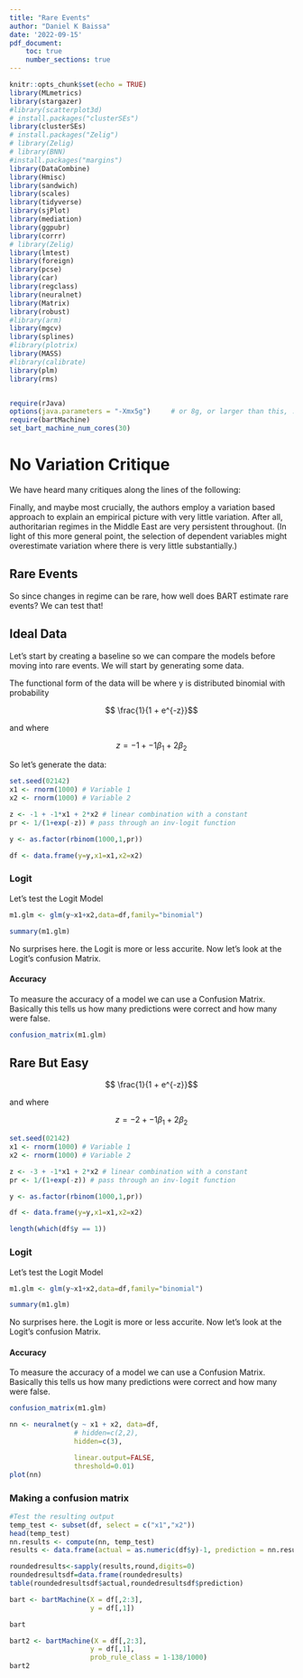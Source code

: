 ```yaml
---
title: "Rare Events"
author: "Daniel K Baissa"
date: '2022-09-15'
pdf_document:
    toc: true
    number_sections: true
---
```


```r
knitr::opts_chunk$set(echo = TRUE)
library(MLmetrics)
library(stargazer)
#library(scatterplot3d)
# install.packages("clusterSEs")
library(clusterSEs)
# install.packages("Zelig")
# library(Zelig)
# library(BNN)
#install.packages("margins")
library(DataCombine)
library(Hmisc)
library(sandwich)
library(scales)
library(tidyverse)
library(sjPlot)
library(mediation)
library(ggpubr)
library(corrr)
# library(Zelig)
library(lmtest)
library(foreign)
library(pcse)
library(car)
library(regclass)
library(neuralnet)
library(Matrix)
library(robust)
#library(arm)
library(mgcv)
library(splines)
#library(plotrix)
library(MASS)
#library(calibrate)
library(plm)
library(rms)


require(rJava)
options(java.parameters = "-Xmx5g")     # or 8g, or larger than this, ...
require(bartMachine)
set_bart_machine_num_cores(30)
```


# No Variation Critique

We have heard many critiques along the lines of the following:

Finally, and maybe most crucially, the authors employ a variation based approach to explain an empirical picture with very little variation. After all, authoritarian regimes in the Middle East are very persistent throughout. (In light of this more general point, the selection of dependent variables might overestimate variation where there is very little substantially.) 

## Rare Events

So since changes in regime can be rare, how well does BART estimate rare events? We can test that!


## Ideal Data


Let's start by creating a baseline so we can compare the models before moving into rare events. We will start by generating some data.

The functional form of the data will be where y is distributed binomial with probability 

$$ \frac{1}{1 + e^{-z}}$$

and where 

$$ z = -1 + -1\beta_1 + 2\beta_2 $$

So let's generate the data:

```r

set.seed(02142)
x1 <- rnorm(1000) # Variable 1
x2 <- rnorm(1000) # Variable 2

z <- -1 + -1*x1 + 2*x2 # linear combination with a constant
pr <- 1/(1+exp(-z)) # pass through an inv-logit function

y <- as.factor(rbinom(1000,1,pr)) 

df <- data.frame(y=y,x1=x1,x2=x2)

```

### Logit

Let's test the Logit Model

```r
m1.glm <- glm(y~x1+x2,data=df,family="binomial")

summary(m1.glm)
```
No surprises here. the Logit is more or less accurite. Now let's look at the Logit's confusion Matrix.

#### Accuracy

To measure the accuracy of a model we can use a Confusion Matrix. Basically this tells us how many predictions were correct and how many were false.

```r
confusion_matrix(m1.glm)
```

## Rare But Easy

$$ \frac{1}{1 + e^{-z}}$$

and where 

$$ z = -2 + -1\beta_1 + 2\beta_2 $$

```r

set.seed(02142)
x1 <- rnorm(1000) # Variable 1
x2 <- rnorm(1000) # Variable 2

z <- -3 + -1*x1 + 2*x2 # linear combination with a constant
pr <- 1/(1+exp(-z)) # pass through an inv-logit function

y <- as.factor(rbinom(1000,1,pr)) 

df <- data.frame(y=y,x1=x1,x2=x2)

length(which(df$y == 1))
```


### Logit

Let's test the Logit Model

```r
m1.glm <- glm(y~x1+x2,data=df,family="binomial")

summary(m1.glm)
```
No surprises here. the Logit is more or less accurite. Now let's look at the Logit's confusion Matrix.

#### Accuracy

To measure the accuracy of a model we can use a Confusion Matrix. Basically this tells us how many predictions were correct and how many were false.

```r
confusion_matrix(m1.glm)
```



```r
nn <- neuralnet(y ~ x1 + x2, data=df, 
                # hidden=c(2,2), 
                hidden=c(3), 

                linear.output=FALSE, 
                threshold=0.01)
plot(nn)
```

### Making a confusion matrix

```r
#Test the resulting output
temp_test <- subset(df, select = c("x1","x2"))
head(temp_test)
nn.results <- compute(nn, temp_test)
results <- data.frame(actual = as.numeric(df$y)-1, prediction = nn.results$net.result[,2])

```

```r
roundedresults<-sapply(results,round,digits=0)
roundedresultsdf=data.frame(roundedresults)
table(roundedresultsdf$actual,roundedresultsdf$prediction)
```


```r


bart <- bartMachine(X = df[,2:3], 
                    y = df[,1])

```

```r
bart
```

```r


bart2 <- bartMachine(X = df[,2:3], 
                    y = df[,1],
                    prob_rule_class = 1-138/1000)
bart2
```



